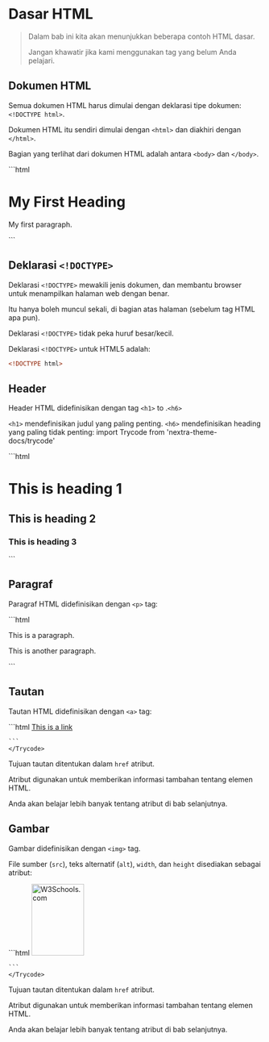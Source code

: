 # Dasar HTML
> Dalam bab ini kita akan menunjukkan beberapa contoh HTML dasar. 
>
> Jangan khawatir jika kami menggunakan tag yang belum Anda pelajari.


## Dokumen HTML

Semua dokumen HTML harus dimulai dengan deklarasi tipe dokumen: ```<!DOCTYPE html>```.

Dokumen HTML itu sendiri dimulai dengan ```<html>``` dan diakhiri dengan ```</html>```.

Bagian yang terlihat dari dokumen HTML adalah antara ```<body>``` dan ```</body>```.


<div >
<Trycode code_source="https://www.w3schools.com/html/tryit.asp?filename=tryhtml_basic_document">
    ```html
<!DOCTYPE html>
<html>
        <body>
            <h1>My First Heading</h1>
            <p>My first paragraph.</p>
        </body>
</html>
    ```
    </Trycode>
</div>

## Deklarasi ```<!DOCTYPE>```

Deklarasi ```<!DOCTYPE>``` mewakili jenis dokumen, dan membantu browser untuk menampilkan halaman web dengan benar.

Itu hanya boleh muncul sekali, di bagian atas halaman (sebelum tag HTML apa pun).

Deklarasi ```<!DOCTYPE>``` tidak peka huruf besar/kecil.

Deklarasi ```<!DOCTYPE>``` untuk HTML5 adalah:

```html
<!DOCTYPE html>

```

## Header 

Header HTML didefinisikan dengan tag ```<h1>``` to .```<h6>```

```<h1>``` mendefinisikan judul yang paling penting. ```<h6>``` mendefinisikan heading yang paling tidak penting: 
import Trycode from 'nextra-theme-docs/trycode'

<div >
<Trycode code_source="https://www.w3schools.com/html/tryit.asp?filename=tryhtml_basic_headings">
    ```html
 <h1>This is heading 1</h1>
<h2>This is heading 2</h2>
<h3>This is heading 3</h3>
    ```
    </Trycode>
</div>

## Paragraf 

Paragraf HTML didefinisikan dengan ```<p>``` tag:
<div >
<Trycode code_source="https://www.w3schools.com/html/tryit.asp?filename=tryhtml_basic_paragraphs">
    ```html
<p>This is a paragraph.</p>
<p>This is another paragraph.</p>
    ```
    </Trycode>
</div>

## Tautan  

Tautan HTML didefinisikan dengan ```<a>``` tag:
<div >
<Trycode code_source="https://www.w3schools.com/html/tryit.asp?filename=tryhtml_basic_link">
    ```html
<a href="https://www.w3schools.com">This is a link</a>

    ```
    </Trycode>
</div>

Tujuan tautan ditentukan dalam ```href``` atribut. 

Atribut digunakan untuk memberikan informasi tambahan tentang elemen HTML.

Anda akan belajar lebih banyak tentang atribut di bab selanjutnya.

## Gambar   

Gambar didefinisikan dengan ```<img>``` tag.

File sumber (```src```), teks alternatif (```alt```), ```width```, dan ```height``` disediakan sebagai atribut:
<div >
<Trycode code_source="https://www.w3schools.com/html/tryit.asp?filename=tryhtml_basic_img">
    ```html
<img src="w3schools.jpg" alt="W3Schools.com" width="104" height="142">

    ```
    </Trycode>
</div>

Tujuan tautan ditentukan dalam ```href``` atribut. 

Atribut digunakan untuk memberikan informasi tambahan tentang elemen HTML.

Anda akan belajar lebih banyak tentang atribut di bab selanjutnya.





